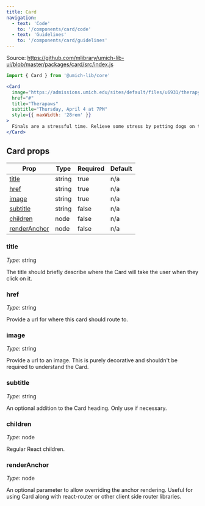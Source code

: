 ```yaml
---
title: Card
navigation:
  - text: 'Code'
    to: '/components/card/code'
  - text: 'Guidelines'
    to: '/components/card/guidelines'
---
```



Source: https://github.com/mlibrary/umich-lib-ui/blob/master/packages/card/src/index.js

```js
import { Card } from '@umich-lib/core'
```

```jsx live=true
<Card
  image="https://admissions.umich.edu/sites/default/files/u6931/therapy%20dog%20nq.jpg"
  href="#"
  title="Therapaws"
  subtitle="Thursday, April 4 at 7PM"
  style={{ maxWidth: '28rem' }}
>
  Finals are a stressful time. Relieve some stress by petting dogs on the diag.
</Card>
```

## Card props

|Prop|Type|Required|Default|
|----|----|--------|-------|
|[title](#title)|string|true|n/a|
|[href](#href)|string|true|n/a|
|[image](#image)|string|true|n/a|
|[subtitle](#subtitle)|string|false|n/a|
|[children](#children)|node|false|n/a|
|[renderAnchor](#renderanchor)|node|false|n/a|

### title

*Type*: string

The title should briefly describe where the Card will take the user when they click on it.

### href

*Type*: string

Provide a url for where this card should route to.

### image

*Type*: string

Provide a url to an image. This is purely decorative and shouldn't be required to understand the Card.

### subtitle

*Type*: string

An optional addition to the Card heading. Only use if necessary.

### children

*Type*: node

Regular React children.

### renderAnchor

*Type*: node

An optional parameter to allow overriding the anchor rendering. Useful for using Card along with react-router or other client side router libraries.